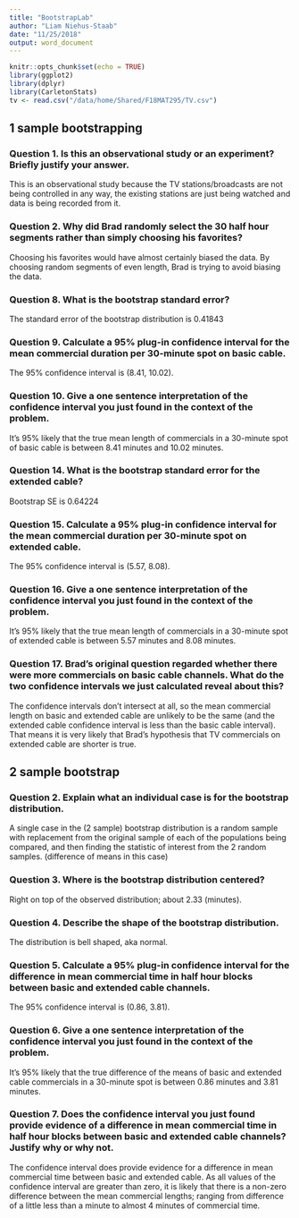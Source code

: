 ```yaml
---
title: "BootstrapLab"
author: "Liam Niehus-Staab"
date: "11/25/2018"
output: word_document
---
```


```r
knitr::opts_chunk$set(echo = TRUE)
library(ggplot2)
library(dplyr)
library(CarletonStats)
tv <- read.csv("/data/home/Shared/F18MAT295/TV.csv")
```

## 1 sample bootstrapping

### **Question 1.** Is this an observational study or an experiment? Briefly justify your answer.
This is an observational study because the TV stations/broadcasts are not being controlled in any way, the existing stations are just being watched and data is being recorded from it.

### **Question 2.** Why did Brad randomly select the 30 half hour segments rather than simply choosing his favorites?
Choosing his favorites would have almost certainly biased the data. By choosing random segments of even length, Brad is trying to avoid biasing the data.

### **Question 8.** What is the bootstrap standard error?
The standard error of the bootstrap distribution is 0.41843

### **Question 9.** Calculate a 95% plug-in confidence interval for the mean commercial duration per 30-minute spot on basic cable. 
The 95% confidence interval is (8.41, 10.02). 

### **Question 10.** Give a one sentence interpretation of the confidence interval you just found in the context of the problem.
It's 95% likely that the true mean length of commercials in a 30-minute spot of basic cable is between 8.41 minutes and 10.02 minutes.

### **Question 14.** What is the bootstrap standard error for the extended cable?
Bootstrap SE is 0.64224

### **Question 15.** Calculate a 95% plug-in confidence interval for the mean commercial duration per 30-minute spot on extended cable. 
The 95% confidence interval is (5.57, 8.08). 

### **Question 16.** Give a one sentence interpretation of the confidence interval you just found in the context of the problem.
It's 95% likely that the true mean length of commercials in a 30-minute spot of extended cable is between 5.57 minutes and 8.08 minutes.

### **Question 17.** Brad's original question regarded whether there were more commercials on basic cable channels. What do the two confidence intervals we just calculated reveal about this?
The confidence intervals don't intersect at all, so the mean commercial length on basic and extended cable are unlikely to be the same (and the extended cable confidence interval is less than the basic cable interval). That means it is very likely that Brad's hypothesis that TV commercials on extended cable are shorter is true.


## 2 sample bootstrap

### **Question 2.** Explain what an individual case is for the bootstrap distribution.
A single case in the (2 sample) bootstrap distribution is a random sample with replacement from the original sample of each of the populations being compared, and then finding the statistic of interest from the 2 random samples. (difference of means in this case)

### **Question 3.** Where is the bootstrap distribution centered?
Right on top of the observed distribution; about 2.33 (minutes).

### **Question 4.** Describe the shape of the bootstrap distribution.
The distribution is bell shaped, aka normal.

### **Question 5.** Calculate a 95% plug-in confidence interval for the difference in mean commercial time in half hour blocks between basic and extended cable channels.
The 95% confidence interval is (0.86, 3.81).

### **Question 6.** Give a one sentence interpretation of the confidence interval you just found in the context of the problem.
It's 95% likely that the true difference of the means of basic and extended cable commercials in a 30-minute spot is between 0.86 minutes and 3.81 minutes.

### **Question 7.** Does the confidence interval you just found provide evidence of a difference in mean commercial time in half hour blocks between basic and extended cable channels? Justify why or why not.
The confidence interval does provide evidence for a difference in mean commercial time between basic and extended cable. As all values of the confidence interval are greater than zero, it is likely that there is a non-zero difference between the mean commercial lengths; ranging from difference of a little less than a minute to almost 4 minutes of commercial time. 





